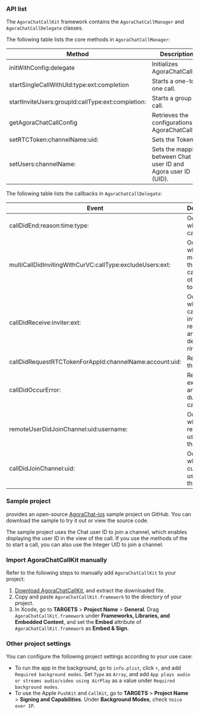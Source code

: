 <PlatformWrapper platform="ios">

### API list

The `AgoraChatCallKit` framework contains the `AgoraChatCallManager` and `AgoraChatCallDelegate` classes.

The following table lists the core methods in `AgoraChatCallManager`:

| Method | Description |  
| ---- | ---- |
| initWithConfig:delegate | Initializes AgoraChatCallKit. |  
| startSingleCallWithUId:type:ext:completion | Starts a one-to-one call. | 
| startInviteUsers:groupId:callType:ext:completion:  | Starts a group call. |
| getAgoraChatCallConfig | Retrieves the configurations of AgoraChatCallKit. |
| setRTCToken:channelName:uid: | Sets the <Vg k="VSDK" /> Token. |
| setUsers:channelName: | Sets the mapping between Chat user ID and Agora user ID (UID). |  

The following table lists the callbacks in `AgoraChatCallDelegate`:

| Event | Description |
| ---- | ---- |
| callDidEnd:reason:time:type: | Occurs when the call ends. |
| multiCallDidInvitingWithCurVC:callType:excludeUsers:ext: | Occurs when a member of the group call invites other users to the call. |
| callDidReceive:inviter:ext: | Occurs when the call invitation is received and the device rings. |
| callDidRequestRTCTokenForAppId:channelName:account:uid: | Requests the <Vg k="VSDK" /> token. |
| callDidOccurError: | Reports exceptions and errors during the call. |
| remoteUserDidJoinChannel:uid:username: | Occurs when a remote user joins the call. |
| callDidJoinChannel:uid: | Occurs when the current user joins the call. |

### Sample project

<Vg k="COMPANY"/> provides an open-source [AgoraChat-ios](https://github.com/AgoraIO-Usecase/AgoraChat-ios) sample project on GitHub. You can download the sample to try it out or view the source code.

The sample project uses the Chat user ID to join a channel, which enables displaying the user ID in the view of the call. If you use the methods of the <Vg k="COMPANY"/> <Vg k="VSDK" /> to start a call, you can also use the Integer UID to join a channel.


<a name="import"></a>

### Import AgoraChatCallKit manually

Refer to the following steps to manually add `AgoraChatCallKit` to your project:

1. [Download AgoraChatCallKit](https://github.com/AgoraIO-Usecase/AgoraChat-CallKit-ios), and extract the downloaded file.
2. Copy and paste `AgoraChatCallKit.framework` to the directory of your project.
3. In Xcode, go to **TARGETS** > **Project Name** > **General**. Drag `AgoraChatCallKit.framework` under **Frameworks, Libraries, and Embedded Content**, and set the **Embed** attribute of `AgoraChatCallKit.framework` as **Embed & Sign**.

### Other project settings

You can configure the following project settings according to your use case:

- To run the app in the background, go to `info.plist`, click `+`, and add `Required background modes`. Set `Type` as `Array`, and add `App plays audio or streams audio/video using AirPlay` as a value under `Required background modes`.
- To use the Apple `PushKit` and `CallKit`, go to **TARGETS** > **Project Name** > **Signing and Capabilities**. Under **Background Modes**, check `Voice over IP`.

</PlatformWrapper>